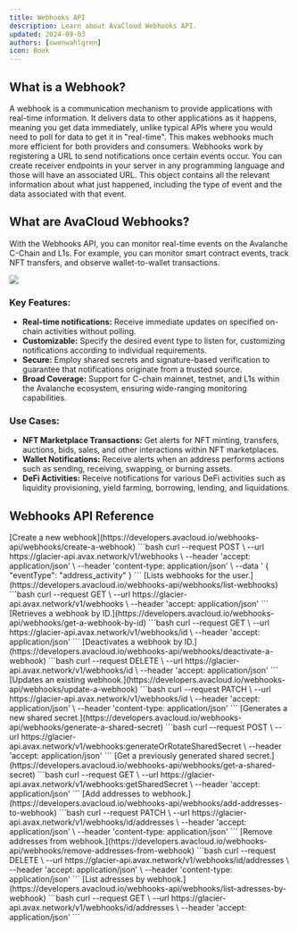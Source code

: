 ```yaml
---
title: Webhooks API
description: Learn about AvaCloud Webhooks API.
updated: 2024-09-03
authors: [owenwahlgren]
icon: Book
---
```

## What is a Webhook?

A webhook is a communication mechanism to provide applications with real-time information. It delivers data to other applications as it happens, meaning you get data immediately, unlike typical APIs where you would need to poll for data to get it in "real-time". This makes webhooks much more efficient for both providers and consumers. Webhooks work by registering a URL to send notifications once certain events occur.
You can create receiver endpoints in your server in any programming language and those will have an associated URL. This object contains all the relevant information about what just happened, including the type of event and the data associated with that event.

## What are AvaCloud Webhooks?

With the Webhooks API, you can monitor real-time events on the Avalanche C-Chain and L1s. For example, you can monitor smart contract events, track NFT transfers, and observe wallet-to-wallet transactions.

![](https://qizat5l3bwvomkny.public.blob.vercel-storage.com/builders-hub/course-images/avacloudsdk/glacier-webhooks-xpLeH8o7slcnvOdWsIorDJSUeNlz04.png)

### Key Features:
- **Real-time notifications:** Receive immediate updates on specified on-chain activities without polling.
- **Customizable:** Specify the desired event type to listen for, customizing notifications according to individual requirements.
- **Secure:** Employ shared secrets and signature-based verification to guarantee that notifications originate from a trusted source.
- **Broad Coverage:** Support for C-chain mainnet, testnet, and L1s within the Avalanche ecosystem, ensuring wide-ranging monitoring capabilities.

### Use Cases:
- **NFT Marketplace Transactions:** Get alerts for NFT minting, transfers, auctions, bids, sales, and other interactions within NFT marketplaces.
- **Wallet Notifications:** Receive alerts when an address performs actions such as sending, receiving, swapping, or burning assets.
- **DeFi Activities:** Receive notifications for various DeFi activities such as liquidity provisioning, yield farming, borrowing, lending, and liquidations.

## Webhooks API Reference

<Accordions>

<Accordion title="Create a webhook">
[Create a new webhook](https://developers.avacloud.io/webhooks-api/webhooks/create-a-webhook)
```bash
curl --request POST \
     --url https://glacier-api.avax.network/v1/webhooks \
     --header 'accept: application/json' \
     --header 'content-type: application/json' \
     --data '
{
  "eventType": "address_activity"
}
```
</Accordion>

<Accordion title="List webhooks">
[Lists webhooks for the user.](https://developers.avacloud.io/webhooks-api/webhooks/list-webhooks)
```bash
curl --request GET \
     --url https://glacier-api.avax.network/v1/webhooks \
     --header 'accept: application/json'
```

</Accordion>

<Accordion title="Get a webhook by ID">
[Retrieves a webhook by ID.](https://developers.avacloud.io/webhooks-api/webhooks/get-a-webhook-by-id)
```bash
curl --request GET \
     --url https://glacier-api.avax.network/v1/webhooks/id \
     --header 'accept: application/json'
```

</Accordion>

<Accordion title="Deactivate a webhook">
[Deactivates a webhook by ID.](https://developers.avacloud.io/webhooks-api/webhooks/deactivate-a-webhook)
```bash
curl --request DELETE \
     --url https://glacier-api.avax.network/v1/webhooks/id \
     --header 'accept: application/json'
```

</Accordion>

<Accordion title="Update a webhook">
[Updates an existing webhook.](https://developers.avacloud.io/webhooks-api/webhooks/update-a-webhook)
```bash
curl --request PATCH \
     --url https://glacier-api.avax.network/v1/webhooks/id \
     --header 'accept: application/json' \
     --header 'content-type: application/json'
```
</Accordion>

<Accordion title="Generate a shared secret">
[Generates a new shared secret.](https://developers.avacloud.io/webhooks-api/webhooks/generate-a-shared-secret)
```bash
curl --request POST \
     --url https://glacier-api.avax.network/v1/webhooks:generateOrRotateSharedSecret \
     --header 'accept: application/json'
```

</Accordion>

<Accordion title="Get a shared secret">
[Get a previously generated shared secret.](https://developers.avacloud.io/webhooks-api/webhooks/get-a-shared-secret)
```bash
curl --request GET \
     --url https://glacier-api.avax.network/v1/webhooks:getSharedSecret \
     --header 'accept: application/json'
```

</Accordion>

<Accordion title="Add addresses to webhook">
[Add addresses to webhook.](https://developers.avacloud.io/webhooks-api/webhooks/add-addresses-to-webhook)
```bash
curl --request PATCH \
     --url https://glacier-api.avax.network/v1/webhooks/id/addresses \
     --header 'accept: application/json' \
     --header 'content-type: application/json'
```
</Accordion>

<Accordion title="Remove addresses to webhook">
[Remove addresses from webhook.](https://developers.avacloud.io/webhooks-api/webhooks/remove-addresses-from-webhook)
```bash
curl --request DELETE \
     --url https://glacier-api.avax.network/v1/webhooks/id/addresses \
     --header 'accept: application/json' \
     --header 'content-type: application/json'
```

</Accordion>

<Accordion title="List addresses by webhook">
[List adresses by webhook.](https://developers.avacloud.io/webhooks-api/webhooks/list-adresses-by-webhook)
```bash
curl --request GET \
     --url https://glacier-api.avax.network/v1/webhooks/id/addresses \
     --header 'accept: application/json'
```

</Accordion>


</Accordions>